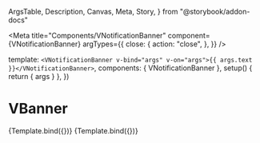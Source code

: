   ArgsTable,
  Description,
  Canvas,
  Meta,
  Story,
} from "@storybook/addon-docs"


<Meta
  title="Components/VNotificationBanner"
  component={VNotificationBanner}
  argTypes={{
    close: {
      action: "close",
    },
  }}
/>

  template: `<VNotificationBanner v-bind="args" v-on="args">{{ args.text }}</VNotificationBanner>`,
  components: { VNotificationBanner },
  setup() {
    return { args }
  },
})

# VBanner

<Description of={VNotificationBanner} />

<ArgsTable of={VNotificationBanner} />

<Canvas>
  <Story
    name="Default"
    args={{
      text: "Lorem ipsum dolor sit amet, consectetur adipiscing elit. Donec nec justo eget felis facilisis fermentum.",
      nature: "success",
      variant: "regular",
    }}
  >
    {Template.bind({})}
  </Story>
</Canvas>

<Canvas>
  <Story
    name="Dark"
    args={{
      text: "Lorem ipsum dolor sit amet, consectetur adipiscing elit. Donec nec justo eget felis facilisis fermentum.",
      nature: "info",
      variant: "dark",
    }}
  >
    {Template.bind({})}
  </Story>
</Canvas>
